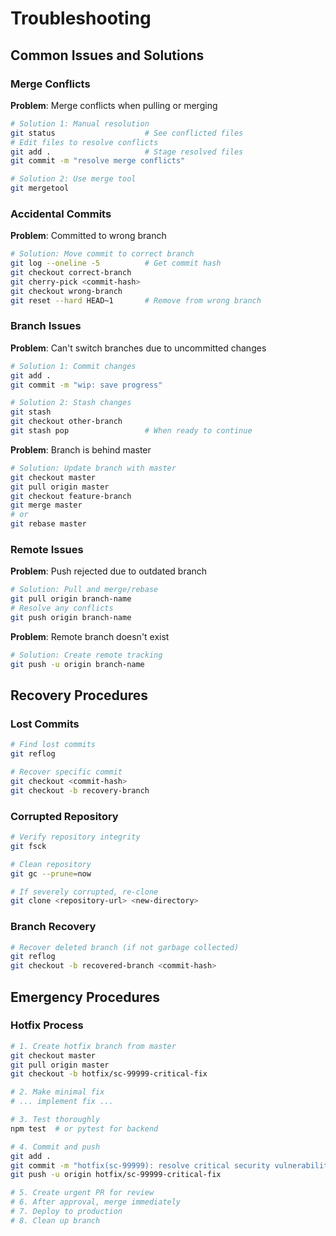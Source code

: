 # Troubleshooting

## Common Issues and Solutions

### Merge Conflicts

**Problem**: Merge conflicts when pulling or merging
```bash
# Solution 1: Manual resolution
git status                    # See conflicted files
# Edit files to resolve conflicts
git add .                     # Stage resolved files
git commit -m "resolve merge conflicts"

# Solution 2: Use merge tool
git mergetool
```

### Accidental Commits

**Problem**: Committed to wrong branch
```bash
# Solution: Move commit to correct branch
git log --oneline -5          # Get commit hash
git checkout correct-branch
git cherry-pick <commit-hash>
git checkout wrong-branch
git reset --hard HEAD~1       # Remove from wrong branch
```

### Branch Issues

**Problem**: Can't switch branches due to uncommitted changes
```bash
# Solution 1: Commit changes
git add .
git commit -m "wip: save progress"

# Solution 2: Stash changes
git stash
git checkout other-branch
git stash pop                 # When ready to continue
```

**Problem**: Branch is behind master
```bash
# Solution: Update branch with master
git checkout master
git pull origin master
git checkout feature-branch
git merge master
# or
git rebase master
```

### Remote Issues

**Problem**: Push rejected due to outdated branch
```bash
# Solution: Pull and merge/rebase
git pull origin branch-name
# Resolve any conflicts
git push origin branch-name
```

**Problem**: Remote branch doesn't exist
```bash
# Solution: Create remote tracking
git push -u origin branch-name
```

## Recovery Procedures

### Lost Commits
```bash
# Find lost commits
git reflog

# Recover specific commit
git checkout <commit-hash>
git checkout -b recovery-branch
```

### Corrupted Repository
```bash
# Verify repository integrity
git fsck

# Clean repository
git gc --prune=now

# If severely corrupted, re-clone
git clone <repository-url> <new-directory>
```

### Branch Recovery
```bash
# Recover deleted branch (if not garbage collected)
git reflog
git checkout -b recovered-branch <commit-hash>
```

## Emergency Procedures

### Hotfix Process
```bash
# 1. Create hotfix branch from master
git checkout master
git pull origin master
git checkout -b hotfix/sc-99999-critical-fix

# 2. Make minimal fix
# ... implement fix ...

# 3. Test thoroughly
npm test  # or pytest for backend

# 4. Commit and push
git add .
git commit -m "hotfix(sc-99999): resolve critical security vulnerability"
git push -u origin hotfix/sc-99999-critical-fix

# 5. Create urgent PR for review
# 6. After approval, merge immediately
# 7. Deploy to production
# 8. Clean up branch
```
